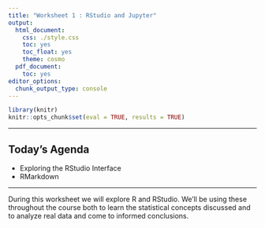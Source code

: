 ```yaml
---
title: "Worksheet 1 : RStudio and Jupyter"
output:
  html_document:
    css: ./style.css
    toc: yes
    toc_float: yes
    theme: cosmo
  pdf_document:
    toc: yes
editor_options:
  chunk_output_type: console
---
```

  
```r
library(knitr)
knitr::opts_chunk$set(eval = TRUE, results = TRUE)
```

---
  
## Today's Agenda
- Exploring the RStudio Interface
- RMarkdown

---
  
During this worksheet we will explore R and RStudio. We’ll be using these throughout the course both to learn the statistical concepts discussed and to analyze real data and come to informed conclusions. 
